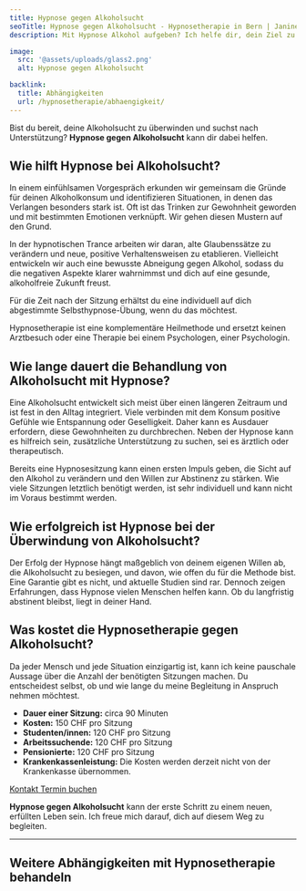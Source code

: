```yaml
---
title: Hypnose gegen Alkoholsucht
seoTitle: Hypnose gegen Alkoholsucht - Hypnosetherapie in Bern | Janine Aerni
description: Mit Hypnose Alkohol aufgeben? Ich helfe dir, dein Ziel zu erreichen.

image:
  src: '@assets/uploads/glass2.png'
  alt: Hypnose gegen Alkoholsucht

backlink:
  title: Abhängigkeiten
  url: /hypnosetherapie/abhaengigkeit/
---
```



Bist du bereit, deine Alkoholsucht zu überwinden und suchst nach Unterstützung? **Hypnose gegen Alkoholsucht** kann dir dabei helfen.

## Wie hilft Hypnose bei Alkoholsucht?

In einem einfühlsamen Vorgespräch erkunden wir gemeinsam die Gründe für deinen Alkoholkonsum und identifizieren Situationen, in denen das Verlangen besonders stark ist. Oft ist das Trinken zur Gewohnheit geworden und mit bestimmten Emotionen verknüpft. Wir gehen diesen Mustern auf den Grund.

In der hypnotischen Trance arbeiten wir daran, alte Glaubenssätze zu verändern und neue, positive Verhaltensweisen zu etablieren. Vielleicht entwickeln wir auch eine bewusste Abneigung gegen Alkohol, sodass du die negativen Aspekte klarer wahrnimmst und dich auf eine gesunde, alkoholfreie Zukunft freust.

Für die Zeit nach der Sitzung erhältst du eine individuell auf dich abgestimmte Selbsthypnose-Übung, wenn du das möchtest.

Hypnosetherapie ist eine komplementäre Heilmethode und ersetzt keinen Arztbesuch oder eine Therapie bei einem Psychologen, einer Psychologin.

## Wie lange dauert die Behandlung von Alkoholsucht mit Hypnose?

Eine Alkoholsucht entwickelt sich meist über einen längeren Zeitraum und ist fest in den Alltag integriert. Viele verbinden mit dem Konsum positive Gefühle wie Entspannung oder Geselligkeit. Daher kann es Ausdauer erfordern, diese Gewohnheiten zu durchbrechen. Neben der Hypnose kann es hilfreich sein, zusätzliche Unterstützung zu suchen, sei es ärztlich oder therapeutisch.

Bereits eine Hypnosesitzung kann einen ersten Impuls geben, die Sicht auf den Alkohol zu verändern und den Willen zur Abstinenz zu stärken. Wie viele Sitzungen letztlich benötigt werden, ist sehr individuell und kann nicht im Voraus bestimmt werden.

## Wie erfolgreich ist Hypnose bei der Überwindung von Alkoholsucht?

Der Erfolg der Hypnose hängt maßgeblich von deinem eigenen Willen ab, die Alkoholsucht zu besiegen, und davon, wie offen du für die Methode bist. Eine Garantie gibt es nicht, und aktuelle Studien sind rar. Dennoch zeigen Erfahrungen, dass Hypnose vielen Menschen helfen kann. Ob du langfristig abstinent bleibst, liegt in deiner Hand.

## Was kostet die Hypnosetherapie gegen Alkoholsucht?

Da jeder Mensch und jede Situation einzigartig ist, kann ich keine pauschale Aussage über die Anzahl der benötigten Sitzungen machen. Du entscheidest selbst, ob und wie lange du meine Begleitung in Anspruch nehmen möchtest.

- **Dauer einer Sitzung:** circa 90 Minuten
- **Kosten:** 150&nbsp;CHF pro Sitzung
- **Studenten/innen:** 120&nbsp;CHF pro Sitzung
- **Arbeitssuchende:** 120&nbsp;CHF pro Sitzung
- **Pensionierte:** 120&nbsp;CHF pro Sitzung
- **Krankenkassenleistung:** Die Kosten werden derzeit nicht von der Krankenkasse übernommen.

<div class="flex flex-wrap gap-4">
  <a data-umami-event="Home – Button Kontakt" href="/kontakt/" class="inline-flex items-center justify-center px-6 py-3 text-base leading-tight font-bold text-red-600 bg-transparent border border-red-600 rounded-full transition hover:bg-red-500 hover:text-red-50 no-underline"> 
    <span class="">Kontakt</span>
  </a>
  <a
  data-umami-event="Open Calendly"
  href="/termin/"
  class="inline-flex no-prose items-center justify-center px-6 py-3 text-base leading-tight font-bold text-white bg-red-600 border border-red-600 rounded-full transition hover:bg-red-500 hover:text-red-50 no-underline"
>
  <span>Termin buchen</span>
</a>
</div>

**Hypnose gegen Alkoholsucht** kann der erste Schritt zu einem neuen, erfüllten Leben sein. Ich freue mich darauf, dich auf diesem Weg zu begleiten.

<hr />

## Weitere Abhängigkeiten mit Hypnosetherapie behandeln
<SubPagesTopics id="dependencies" exclude="/hypnosetherapie/abhaengigkeit/hypnose-gegen-alkoholsucht/" columns={2} />
